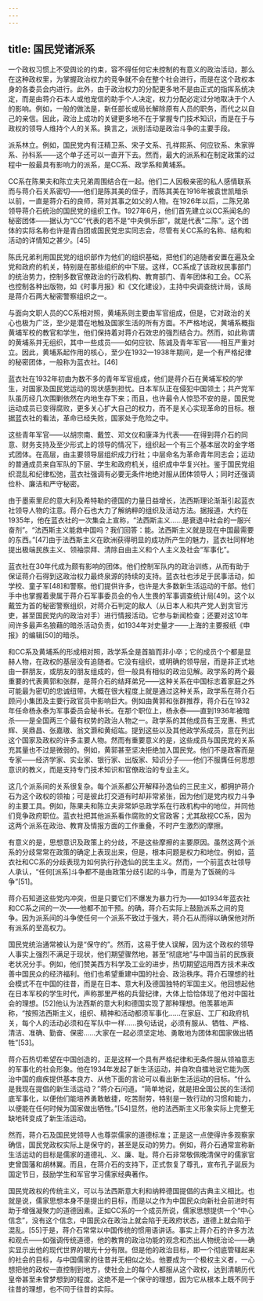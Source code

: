 ```yaml
---
---
---
```

title: 国民党诸派系
---



一个政权习惯上不受舆论的约束，容不得任何它未控制的有意义的政治活动，那么在这种政权里，为掌握政治权力的竞争就不会在整个社会进行，而是在这个政权本身的各委员会内进行。此外，由于政治权力的分配更多地不是由正式的指挥系统决定，而是由蒋介石本人或他宠信的助手个人决定，权力分配必定过分地取决于个人的影响。例如，一般的做法是，新任部长或局长解除原有人员的职务，而代之以自己的亲信。因此，政治上成功的关键更多地不在于掌握专门技术知识，而是在于与政权的领导人维持个人的关系。换言之，派别活动是政治斗争的主要手段。

派系林立。例如，国民党内有汪精卫系、宋子文系、孔祥熙系、何应钦系、朱家骅系、孙科系——这个单子还可以一直开下去。然而，最大的派系和在制定政策的过程中一般最具有影响力的派系，是CC系、政学系和黄埔系。

CC系在陈果夫和陈立夫兄弟周围结合在一起。他们二人因极亲密的私人感情联系而与蒋介石关系密切——他们是陈其美的侄子，而陈其美在1916年被袁世凯暗杀以前，一直是蒋介石的良师，蒋对其事之如父的人物。在1926年以后，二陈兄弟领导蒋介石统治的国民党的组织工作。1927年6月，他们首先建立以CC系闻名的秘密团体——据认为“CC”代表的若不是“中央俱乐部”，就是代表“二陈”。这个团体的实际名称也许是青白团或国民党忠实同志会，尽管有关CC系的名称、结构和活动的详情知之甚少。[45]

陈氏兄弟利用国民党的组织部作为他们的组织基础，把他们的追随者安置在遍及全党和政府的机关，特别是在那些组织的中下层。这样，CC系成了该政权民事部门的统治势力，控制多数官僚政治的行政机构、教育部门、青年团体和工会。CC系也控制各种出版物，如《时事月报》和《文化建设》，主持中央调查统计局，该局是蒋介石两大秘密警察组织之一。

与面向文职人员的CC系相对照，黄埔系则主要由军官组成，但是，它对政治的关心也极为广泛，至少是潜在地触及国家生活的所有方面。不严格地说，黄埔系概指黄埔军校的教官和学生，他们保持着对蒋介石效忠的强烈结合力。然而，如此称谓的黄埔系并无组织，其中一些成员——如何应钦、陈诚及青年军官——相互严重对立。因此，黄埔系起作用的核心，至少在1932—1938年期间，是一个有严格纪律的秘密团体，一般称为蓝衣社。[46]

蓝衣社在1932年初由为数不多的青年军官组成，他们是蒋介石在黄埔军校的学生，对国家及国民党运动的现状感到担忧。日本军队正在侵犯中国领土；共产党军队虽历经几次围剿依然在内地生存下来；而且，也许最令人惊恐不安的是，国民党运动成员已变得腐败，更多关心扩大自己的权力，而不是关心实现革命的目标。根据蓝衣社的看法，革命已经失败，国家处于危险之中。

这些青年军官——以胡宗南、戴笠、邓文仪和康泽为代表——在得到蒋介石的同意、财务支持及至少形式上的领导的情况下，组织起一个有三个基本层次的金字塔式团体。在高层，由主要领导层组织成力行社；中层命名为革命青年同志会；运动的普通成员来自军队的下层、学生和政府机关，组织成中华复兴社。鉴于国民党组织混乱和纪律松弛，蓝衣社强调有必要无条件地绝对服从团体领导人；同时还强调俭朴、廉洁和严守秘密。

由于墨索里尼的意大利及希特勒的德国的力量日益增长，法西斯理论渐渐引起蓝衣社领导人物的注意。蒋介石也大力了解纳粹的组织及活动方法。据报道，大约在1935年，他在蓝衣社的一次集会上宣称，“法西斯主义……是衰退中社会的一服兴奋剂”。“法西斯主义能救中国吗？我们回答：能。法西斯主义就是现在中国最需要的东西。”[47]由于法西斯主义在欧洲获得明显的成功所产生的魅力，蓝衣社同样地提出极端民族主义、领袖崇拜、清除自由主义和个人主义及社会“军事化”。

蓝衣社在30年代成为颇有影响的团体。他们控制军队内的政治训练，从而有助于保证蒋介石得到这政治权力最终泉源的持续的支持。蓝衣社也涉足于民事活动，如学校、童子军[48]和警察。他们提供许多，也许是大多数新生活运动的干部。他们手中也掌握着隶属于蒋介石军事委员会的令人生畏的军事调查统计局[49]。这个以戴笠为首的秘密警察组织，对蒋介石判定的敌人（从日本人和共产党人到贪官污吏，甚至国民党内的政治对手）进行情报活动。它参与新闻检查；还要对这10年间许多最声名狼藉的暗杀活动负责，如1934年对史量才——上海的主要报纸《申报》的编辑[50]的暗杀。

和CC系及黄埔系的形成相对照，政学系全是首脑而非小卒；它的成员个个都是显赫人物，在政权的基层没有追随者。它没有组织，或明确的领导层，而是非正式地由一群朋友，或朋友的朋友组成的，但一般具有相似的政治见解。政学系的两个最重要的代表黄郭和张群，是蒋介石的结拜弟兄——这种关系在中国标志着家庭之外可能最为密切的忠诚纽带。大概在很大程度上就是通过这种关系，政学系在蒋介石顾问小集团及主要行政官员中影响巨大。例如由黄郭和张群推荐，蒋介石在1932年任命杨永泰为军事委员会秘书长。在那个职位上，杨永泰——直到1936年被暗杀——是全国两三个最有权势的政治人物之一。政学系的其他成员有王宠惠、熊式辉、吴鼎昌、张嘉璈、翁文灏和黄绍竑。提到这些以及其他政学系成员，意在列出这个国家及政权的许多主要人物。然而有重要意义的是，这些成员与国民党的关系充其量也不过是微弱的。例如，黄郭甚至坚决拒绝加入国民党。他们不是政客而是专家——经济学家、实业家、银行家、出版家、知识分子——他们不服膺任何思想意识的教义，而是支持专门技术知识和官僚政治的专业主义。

这几个派系间的关系很复杂。每个派系都公开解释孙逸仙的三民主义，都拥护蒋介石为这个政权的领袖；可是彼此打交道有时却非常紧张，因为他们是党内权力斗争的主要工具。例如，陈果夫和陈立夫非常妒忌政学系在行政机构中的地位，并同他们竞争政府职位。蓝衣社把其他派系看作腐败的文官政客；尤其敌视CC系，因为这两个派系在政治、教育及情报方面的工作重叠，不时产生激烈的摩擦。

有意义的是，思想意识及政策上的分歧，不是这些摩擦的主要原因。虽然这两个派系的分歧常常在政策的确定上表现出来，但是，根本问题是权力和地位。例如，蓝衣社和CC系的分歧表现为如何执行孙逸仙的民生主义。然而，一个前蓝衣社领导人承认，“任何[派系]斗争都不是由政策分歧引起的斗争，而是为了饭碗的斗争”[51]。

蒋介石知道这些党内冲突，但是只要它们不爆发为暴力行为——如1934年蓝衣社和CC系之间的一次——他都不加干预。的确，蒋介石实际上鼓励派系之间的竞争。因为派系间的斗争使任何一个派系不致过于强大，蒋介石从而得以确保他对所有派系的至高权力。

国民党统治通常被认为是“保守的”。然而，这易于使人误解，因为这个政权的领导人事实上强烈不满足于现状，他们期望骤然地，甚至“彻底地”与中国当前的民族衰老状况分手。例如，他们赞美西方科学及工业的进步，热切期望运用西方技术来改善中国民众的经济福利。他们也希望重建中国的社会、政治秩序。蒋介石理想的社会模式不在中国的往昔，而是在日本、意大利及德国独特的军国主义。他回想起他在日本军校的学生时代，声称那里严格的兵营纪律，大体上恰恰体现了他对中国社会的理想。[52]他认为法西斯的意大利和德国实现了那种理想。他羡慕地声称，“按照法西斯主义，组织、精神和活动都须军事化……在家庭、工厂和政府机关，每个人的活动必须和在军队中一样……换句话说，必须有服从、牺牲、严格、清洁、准确、勤奋、保密……大家在一起必须坚定地、勇敢地为团体和国家做出牺牲”[53]。

蒋介石热切希望在中国创造的，正是这样一个具有严格纪律和无条件服从领袖意志的军事化的社会形象。他在1934年发起了新生活运动，并自吹自擂地说它能为医治中国的痼疾提供基本良方、从他下面的言论可以看出新生活运动的目标。“什么是我现在提倡的新生活运动？”蒋介石问道。“简单地说，就是把全国公民的生活彻底军事化，以便他们能培养勇敢敏捷，吃苦耐劳，特别是一致行动的习惯和能力，以便能在任何时候为国家做出牺牲。”[54]显然，他的法西斯主义形象实际上完整无缺地转变成了新生活运动。

然而，蒋介石及国民党领导人也尊崇儒家的道德标准；正是这一点使得许多观察家确信，国民党政权实际上是保守的，甚至是反动的势力。例如，蒋介石通常宣称新生活运动的目标是儒家的道德礼、义、廉、耻。蒋介石非常敬佩晚清保守的儒家官吏曾国藩和胡林翼。而且，在蒋介石的支持下，正式恢复了尊孔，宣布孔子诞辰为国定节日，鼓励学生和军官学习儒家经典著作。

国民党政权的传统主义，可以与法西斯意大利和纳粹德国提倡的古典主义相比。也就是说，儒家思想本身不是提出的目标，而是以之作为中国民众向新社会前进时有助于增强凝聚力的道德因素。正如CC系的一个成员所说，儒家思想提供一个“中心信念”，没有这个信念，中国民众在政治上就会陷于无政府状态，道德上就会陷于混乱。[55]于是，蒋介石常常以中国传统的惯用语讲话。事实上蒋介石的许多方法和观点——如强调传统道德，他的教育的政治功能的观念和杰出人物统治论——确实显示出他的现代世界的眼光十分有限。但是他的政治目标，即一个彻底管辖起来的社会的目标，与中国儒家的往昔并无相似之处。他要成为一个极权主义者，一心想把他的政权一直控制到地方，使社会上的每个人都服从这个政权，达到清朝历代皇帝甚至未曾梦想到的程度。这绝不是一个保守的理想，因为它从根本上既不同于往昔的理想，也不同于往昔的实际。